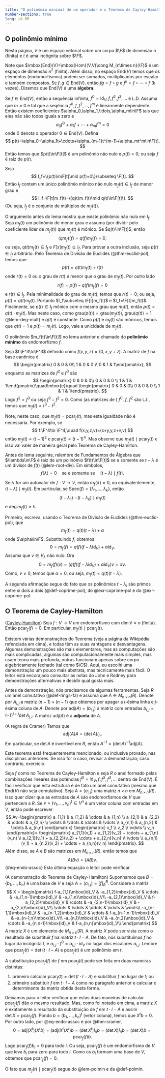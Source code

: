 ```yaml
---
title: "O polinômio minimal de um operador e o Teorema de Cayley-Hamilton"
number-sections: true
lang: pt-BR
--- 
```


## O polinômio mínimo

Nesta página, $V$ é um espaço vetorial sobre um corpo $\F$ de dimensão $n$ (finita) e $t$ é uma incôgnita sobre $\F$.

Note que $\mbox{End}(V)=\mbox{Hom}(V,V)\cong M_{n\times n}(\F)$ é um espaço de dimensão $n^2$ (finita). Além disso, no espaço $\mbox{End}(V)$ temos que os elementos (endomorfismos) podem ser somados, multiplicados por escalar e também compostos. Se $f,g\in \mbox{End}(V)$, então $fg=f\circ g$ e $f^k=f\circ\cdots\circ f$ ($k$ vezes). Dizemos que $\mbox{End}(V)$ é uma <b>álgebra</b>.

Se $f\in\mbox{End}(V)$, então a sequência infinita, $f^0=\mbox{id}_V,f,f^2,f^3,\ldots$ é L.D. Assuma que $m\geq 0$ é tal que a seqência $f^0,f,f^2,\ldots,f^m$ é linearmente dependente. Então existem coeficientes $\alpha_0,\alpha_1,\ldots,\alpha_m\in\F$ tais que eles não são todos iguais a zero e
$$
\alpha_0 f^0+\alpha_1 f+\cdots+\alpha_m f^m=0
$$
onde $0$ denota o operador $0\in\mbox{End}(V)$.
Defina
$$
p(t)=\alpha_0+\alpha_1t+\cdots+\alpha_{m-1}t^{m-1}+\alpha_mt^m\in\F[t].
$$
Então temos que $p(t)\in\F[t]$ é um polinômio não nulo e $p(f)=0$; ou seja $f$ é raíz de $p(t)$.

:::{#lem-polmin}
Seja
$$
I_f=\{p(t)\in\F[t]\mid p(f)=0\}\subseteq \F[t].
$$
Então $I_f$ contem um único polinômio mônico não nulo $m_f(t)\in I_f$ de menor grau e
$$
I_f=\F[t]m_f(t)=\{q(t)m_f(t)\mid q(t)\in\F[t]\}.
$$
(Ou seja, $I_f$ é o conjunto de múltiplos de $m_f(t)$).
:::


:::{.proof}
O argumento antes do lema mostra que existe polinômio não nulo em $I_f$. Seja $m_f(t)$ um polinômio de menor grau e assuma (por dividir pelo coeficiente líder de $m_f(t)$) que $m_f(t)$ é mônico. Se $q(t)\in\F[t]$, então 
$$
(qm_f)(f)=q(f)m_f(f)=0;
$$
ou seja, $q(t)m_f(t)\in I_f$ e $F[x]m_f(t)\subseteq I_f$. 
Para provar a outra inclusão, seja $p(t)\in I_f$ arbitrário. Pelo Teorema de Divisão de Euclides (@thm-euclid-pol), temos que
$$
p(t)=q(t)m_f(t)+r(t)
$$
onde $r(t)=0$ ou o grau de $r(t)$ é menor que o grau de $m_f(t)$. Por outro lado
$$
r(f)=p(f)-q(f)m_f(f)=0
$$
e $r(t)\in I_f$. Pela minimalidade do grau de $m_f(t)$, temos que $r(t)=0$; ou seja, $p(t)=q(t)m_f(t)$. Portanto $I_f\subseteq \F[t]m_f(t)$ e $I_f=\F[t]m_f(t)$. Finalmente, se $p(t)\in I_f$ mônico com o mesmo grau que $m_f(t)$, então $p(t)=q(t)\cdot m_f(t)$. 
Mas neste caso, como $\mbox{grau}(p(t))=\mbox{grau}(m_f(t))$,  $\mbox{grau}(q(t))=1$ (@lem-deg-mult) e 
$q(t)$ é constante. Como $p(t)$ e $m_f(t)$ são mônicos, temos que $q(t)=1$ e $p(t)=m_f(t)$. Logo, vale a unicidade de $m_f(t)$.
:::


:::{#def-polmin}
O polinômio $m_f(t)\in\F[t]$ no lema anterior e chamado do **polinômio mínimo** do endomorfismo $f$.
:::


:::{#exm-}
Seja $f:\F^3\to\F^3$ definido como $f(x,y,z)=(0,x,y+z)$. A matriz de $f$ na base canônica é
$$
\begin{pmatrix} 0 & 0 & 0\\ 1 & 0 & 0 \\ 0 & 1 & 1\end{pmatrix},
$$
enquanto as matrizes de $f^2$ e $f^3$ são
$$
\begin{pmatrix} 0 & 0 & 0\\ 0 & 0 & 0 \\ 1 & 1 & 1\end{pmatrix}\quad\mbox{e}\quad
\begin{pmatrix} 0 & 0 & 0\\ 0 & 0 & 0 \\ 1 & 1 & 1\end{pmatrix}.
$$
Logo $f^2=f^3$ ou seja $f^3-f^2=0$. Como (as matrizes de ) $f^0$, $f$, $f^2$ são L.I., temos que $m_f(t)=t^3-t^2$.

Note, neste caso, que $m_f(t)=\mbox{pcar}_f(t)$, mas esta igualdade não é necessária. Por exemplo, se 
$$
f:\F^4\to \F^4,\quad f(x,y,z,v)=(x+y,y,z+v,v)
$$
então $m_f(t)=(t-1)^2$ e $\mbox{pcar}_f(t)=(t-1)^4$. Mas observe que $m_f(t)\mid \mbox{pcar}_f(t)$ e isso val valer de maneira geral pelo 
Teorema de Cayley-Hamilton.
:::

Antes do lema seguinte, relembre de Fundamentos de Álgebra que $\lambda\in\F$ é raiz de um polinômio $f(t)\in\F[t]$ se e somente se 
$t-\lambda$ é um divisor de $f(t)$ (@lem-root-div). Em símbolos, 
$$
f(\lambda)=0\quad \mbox{se e somente se}\quad (t-\lambda)\mid f(t).
$$ 

:::{#lem-minpol-div-eigen}
Se $\lambda$ for um autovalor de $f:V\to V$, então $m_f(\lambda)=0$, ou equivalentemente, $(t-\lambda)\mid m_f(t)$. Em particular, se $\mbox{Spec}(f)=\{\lambda_1,\ldots,\lambda_k\}$, então
$$
(t-\lambda_1)\cdots (t-\lambda_k)\mid m_f(t)
$$
e $\deg m_f(t)\geq k$.
:::


:::{.proof}
Primeiro, escreva, usando o Teorema de Divisão de Euclides (@thm-euclid-pol), que
$$
m_f(t)=q(t)(t-\lambda)+\alpha
$$
onde $\alpha\in\F$. Substituindo $f$, obtemos 
$$
0=m_f(f)=q(f)(f-\lambda\mbox{id}_V)+\alpha\mbox{id}_V.
$$
Assuma que $v\in V_\lambda$ não nulo. Ora
$$
0=m_f(f)(v)=(q(f)(f-\lambda\mbox{id}_V)+\alpha\mbox{id}_V)v=\alpha v.
$$
Como, $v\neq 0$, temos que $\alpha=0$, ou seja, $m_f(t)=q(t)(t-\lambda)$. 

A segunda afirmação segue do fato que os polinômios $t-\lambda_i$ são primos entre si dois a dois (@def-coprime-pol), do @exr-coprime-pol e 
do @exr-coprime-pol.
:::

## O Teorema de Cayley-Hamilton

:::{#thm-cayley-hamilton}
([Cayley-Hamilton](https://en.wikipedia.org/wiki/Cayley%E2%80%93Hamilton_theorem))
Seja $f:V\to V$ um endomorfismo com $\dim V=n$ (finita). Então $\mbox{pcar}_f(f)=0$. Em particular, $m_f(t)\mid \mbox{pcar}_f(t)$.
:::

Existem várias demonstrações do Teorema (veja a página da Wikipédia refenciada em  cima), e todas têm as suas vantagens e desvantagens. Algumas demonstrações são mais elementares, mas as computações são mais complicadas, algumas são computacionalmente mais simples, mas usam teoria mais profunda, outras funcionam apenas sobre corpo algebricamente fechado (tal como $\C$).
Aqui, eu escolhi uma demonstração um pouco mais abstrata, mas tecnicamente mais fácil. O leitor está encorajado consultar as notas do John e Rodney para demonstrações alternativas e decidir qual gosta mais.

Antes da demonstração, nós precisamos de algumas ferramentas. Seja $R$ um anel comutativo (@def-rings-fa) e assuma que $A\in M_{n\times n}(R)$. Denote por $A_{i,j}$ a matriz $(n-1)\times (n-1)$ que obtemos por apagar a $i$-ésima linha e $j$-ésima coluna de $A$. Denote por $\mbox{adj}(A)=(b_{i,j})$ a matriz com entradas $b_{i,j}=(-1)^{i+j}\det A_{j,i}$. A matriz $\mbox{adj}(A)$ é  a **adjunta** de $A$.

:::{#thm-cramer}
(A regra de Cramer)
Temos que 
$$
\mbox{adj}(A)A=(\det A)I_n.
$$ 
Em particular, se $\det A$ é invertível em $R$, então $A^{-1}=(\det A)^{-1}\mbox{adj}(A)$.
:::


:::{.proof}
Este teorema está frequentemente mencionado, ou inclusive provado, nas disciplinas anteriores. Se isso for o caso, revisar a demonstração; caso contrário, exercício.
:::

Seja $f$ como no Teorema de Cayley-Hamilton e seja $R$ o anel formado pelas combinações lineares das potências $f^0=\mbox{id}_V,f,f^2,f^3,\ldots$ dentro de $\mbox{End}(V)$. É fácil verificar que esta estrutura é de fato um anel comutativo (mesmo que $\mbox{End}(V)$ não seja comutativo).
Seja $A=(a_{i,j})$ uma matriz $n\times n$ em $M_{n\times n}(R)$. Isso quer dizer que as entradas de $A$ são endomorfismos de $V$ que pertencem 
a $R$. Se $v=(v_1,\ldots,v_n)^t\in V^n$ é um vetor coluna com entradas em $V$, então pode escrever 
$$
Av=\begin{pmatrix}
a_{1,1} & a_{1,2} & \cdots & a_{1,n} \\
a_{2,1} & a_{2,2} & \cdots & a_{2,n} \\
\vdots & \vdots & \ddots & \vdots \\
a_{n,1} & a_{n,2} & \cdots & a_{n,n}
\end{pmatrix}
\begin{pmatrix}
v_1 \\
v_2 \\
\vdots \\
v_n
\end{pmatrix}=
\begin{pmatrix}
a_{1,1}(v_1) + a_{1,2}(v_2) + \cdots + a_{1,n}(v_n) \\
a_{2,1}(v_1) + a_{2,2}(v_2) + \cdots + a_{2,n}(v_n) \\
\vdots \\
a_{n,1}(v_1) + a_{n,2}(v_2) + \cdots + a_{n,n}(v_n)
\end{pmatrix}.
$$
Além disso, se $A$ e $B$ são matrizes em $M_{n\times n}(R)$, então temos que 
$$
A(Bv)=(AB)v.
$$ {#eq-endo-assoc}
Esta última equação o leitor pode verificar.




:::{.proof}
(A demonstração do Teorema de Cayley-Hamilton)
Suponhamos que $B=\{b_1,\ldots,b_n\}$ é uma base de $V$ e seja $A=(a_{i,j})=[f]_B^B$.   Considere a matriz
$$
X = \begin{pmatrix}
f-a_{1,1}\mbox{id}_V &  -a_{1,2}\mbox{id}_V & \cdots & -a_{1,n-1}\mbox{id}_V & -a_{1,n}\mbox{id}_V\\
-a_{2,1}\mbox{id}_V &  f-a_{2,2}\mbox{id}_V & \cdots & -a_{2,n-1}\mbox{id}_V & -a_{2,n}\mbox{id}_V\\
\vdots & \vdots & \ddots & \vdots & \vdots\\
-a_{n-1,1}\mbox{id}_V &  -a_{n-1,2}\mbox{id}_V & \cdots & f-a_{n-1,n-1}\mbox{id}_V & -a_{n-1,n}\mbox{id}_V\\
-a_{n,1}\mbox{id}_V &  -a_{n,2}\mbox{id}_V & \cdots & -a_{n,n-1}\mbox{id}_V & f-a_{n,n}\mbox{id}_V\\
\end{pmatrix}
$$
A matriz $X$ é um elemento de $M_{n\times n}(R)$. A matriz $X$ pode ser vista como o resultado de substituir $f$ na matriz 
$t\cdot I-A$. De fato, nós substituímos $f$ no lugar da incôgnita $t$, e 
$a_{i,j}\cdot f^0=a_{i,j}\cdot \mbox{id}_V$ no lugar dos escalares $a_{i,j}$. Lembre que 
$\mbox{pcar}_f(t)=\det (t\cdot I-A)$ e $\mbox{pcar}_f(t)$ é um polinômio em $t$. 

A substituição $\mbox{pcar}_f(f)$ de $f$ em $\mbox{pcar}_f(t)$ pode ser 
feita em duas maneiras distintas:

1. primeiro calcular $\mbox{pcar}_f(t)=\det(t\cdot I-A)$ e substituir $f$ no lugar de $t$; ou 
2. primeiro substituir $f$ em $t\cdot I-A$ como no parágrafo anterior e calcular o determinante da matriz obtida desta forma.

Deixamos para o leitor verificar que estas duas maneiras de calcular $\mbox{pcar}_f(f)$ dão o mesmo resultado. Mas, como foi notado em cima, 
a matriz  $X$ é exatamente o resultado da substituição de $f$ em $t\cdot I-A$ e assim  
$\det X  =\mbox{pcar}_f(f)$. Pondo $b=(b_1,\ldots,b_n)^t$ (vetor coluna), temos que $X^tb=0$. Por outro lado, por 
@eq-endo-assoc e por @thm-cramer,
$$
0=\mbox{adj}(X^t)(X^tb)=(\mbox{adj}(X^t)X^t)b=(\det X^t)I_nb=(\det X)I_nb=(\det X)b=\mbox{pcar}_f(f)b.
$$
Logo $\mbox{pcar}_f(f)b_i=0$ para todo $i$. Ou seja, $\mbox{pcar}_f(f)$ é um endomorfismo de $V$ que leva $b_i$ para zero para todo $i$. 
Como os $b_i$ formam uma base de $V$, obtemos que $\mbox{pcar}_f(f)=0$.

O fato que $m_f(t)\mid \mbox{pcar}_f(t)$ segue do @lem-polmin e da @def-polmin.
:::

